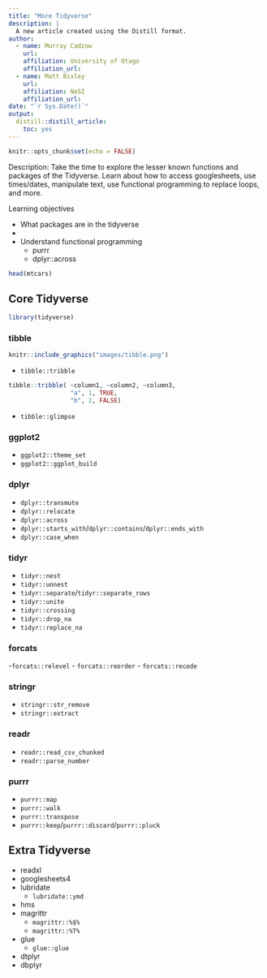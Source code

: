 ```yaml
---
title: "More Tidyverse"
description: |
  A new article created using the Distill format.
author:
  - name: Murray Cadzow
    url: 
    affiliation: University of Otago
    affiliation_url:
  - name: Matt Bixley
    url: 
    affiliation: NeSI
    affiliation_url:
date: "`r Sys.Date()`"
output: 
  distill::distill_article:
    toc: yes
---
```


```r
knitr::opts_chunk$set(echo = FALSE)

```

Description: Take the time to explore the lesser known functions and packages of the Tidyverse. Learn about how to access googlesheets, use times/dates, manipulate text, use functional programming to replace loops, and more.

Learning objectives

- What packages are in the tidyverse
- 
- Understand functional programming
    - purrr
    - dplyr::across



```r
head(mtcars)
```


## Core Tidyverse

```r
library(tidyverse)
```



### tibble

```r
knitr::include_graphics("images/tibble.png")
```


- `tibble::tribble`

```r
tibble::tribble( ~column1, ~column2, ~column3,
                 "a", 1, TRUE,
                 "b", 2, FALSE)
```



- `tibble::glimpse`



### ggplot2
  
- `ggplot2::theme_set`
- `ggplot2::ggplot_build`

### dplyr
 
- `dplyr::transmute`
- `dplyr::relocate`
- `dplyr::across`
- `dplyr::starts_with`/`dplyr::contains`/`dplyr::ends_with`
- `dplyr::case_when`

### tidyr

- `tidyr::nest`
- `tidyr::unnest`
- `tidyr::separate`/`tidyr::separate_rows`
- `tidyr::unite`
- `tidyr::crossing`
- `tidyr::drop_na`
- `tidyr::replace_na`

### forcats

-`forcats::relevel`
- `forcats::reorder`
- `forcats::recode`

### stringr

- `stringr::str_remove`
- `stringr::extract`

### readr

- `readr::read_csv_chunked`
- `readr::parse_number`

### purrr

- `purrr::map`
- `purrr::walk`
- `purrr::transpose`
- `purrr::keep`/`purrr::discard`/`purrr::pluck`





## Extra Tidyverse

- readxl
- googlesheets4
- lubridate
    - `lubridate::ymd`
- hms
- magrittr
    - `magrittr::%$%`
    - `magrittr::%T%`
- glue
    - `glue::glue`
- dtplyr
- dbplyr


